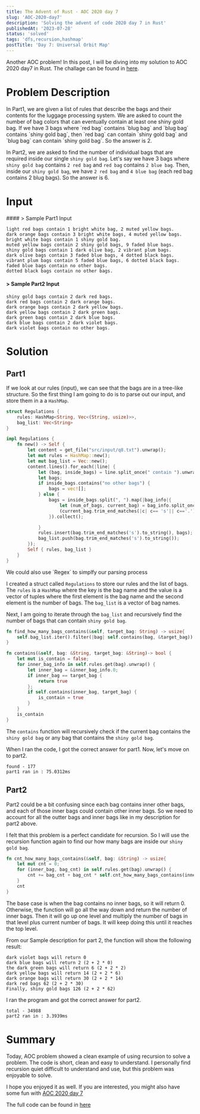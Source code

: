 ```yaml
---
title: The Advent of Rust - AOC 2020 day 7
slug: 'AOC-2020-day7'
description: 'Solving the advent of code 2020 day 7 in Rust'
publishedAt: '2023-07-28'
status: 'solved'
tags: 'dfs,recursion,hashmap'
postTitle: 'Day 7: Universal Orbit Map'
---
```


Another AOC problem! In this post, I will be diving into my solution to AOC 2020 day7 in Rust. The challage can be found in [here](https://adventofcode.com/2020/day/7).

# Problem Description
<Collapse>
In Part1, we are given a list of rules that describe the bags and their contents for the luggage processing system. We are asked to count the number of bag colors that can eventually contain at least one shiny gold bag. If we have 3 bags where `red bag` contains `blug bag` and `blug bag` contains `shiny gold bag`, then `red bag` can contain `shiny gold bag` and `blug bag` can contain `shiny gold bag`. So the answer is 2.

In Part2, we are asked to find the number of individual bags that are required inside our single `shiny gold bag`. Let's say we have 3 bags where `shiny gold bag` contains `2 red bag` and `red bag` contains `2 blue bag`. Then, inside our `shiny gold bag`, we have `2 red bag` and `4 blue bag` (each red bag contains 2 blug bags). So the answer is 6.
</Collapse>


# Input
<Collapse>
#### > Sample Part1 Input

```text
light red bags contain 1 bright white bag, 2 muted yellow bags.
dark orange bags contain 3 bright white bags, 4 muted yellow bags.
bright white bags contain 1 shiny gold bag.
muted yellow bags contain 2 shiny gold bags, 9 faded blue bags.
shiny gold bags contain 1 dark olive bag, 2 vibrant plum bags.
dark olive bags contain 3 faded blue bags, 4 dotted black bags.
vibrant plum bags contain 5 faded blue bags, 6 dotted black bags.
faded blue bags contain no other bags.
dotted black bags contain no other bags.
```

#### > Sample Part2 Input
```text
shiny gold bags contain 2 dark red bags.
dark red bags contain 2 dark orange bags.
dark orange bags contain 2 dark yellow bags.
dark yellow bags contain 2 dark green bags.
dark green bags contain 2 dark blue bags.
dark blue bags contain 2 dark violet bags.
dark violet bags contain no other bags.
```
</Collapse>

# Solution

## Part1
If we look at our rules (input), we can see that the bags are in a tree-like structure. So the first thing I am going to do is to parse out our input, and store them in a a `HashMap`.

```rust
struct Regulations {
    rules: HashMap<String, Vec<(String, usize)>>,
    bag_list: Vec<String>
}

impl Regulations {
    fn new() -> Self {
        let content = get_file("src/input/q8.txt").unwrap();
        let mut rules = HashMap::new();
        let mut bag_list = Vec::new();
        content.lines().for_each(|line| {
            let (bag, inside_bags) = line.split_once(" contain ").unwrap();
            let bags;
            if inside_bags.contains("no other bags") {
                bags = vec![];
            } else {
                bags = inside_bags.split(", ").map(|bag_info|{
                    let (num_of_bags, current_bag) = bag_info.split_once(" ").unwrap();
                    (current_bag.trim_end_matches(|c| c== 's'|| c=='.').to_string(), num_of_bags.parse::<usize>().unwrap())
                }).collect();

            }
            rules.insert(bag.trim_end_matches('s').to_string(), bags);
            bag_list.push(bag.trim_end_matches('s').to_string());
        });
        Self { rules, bag_list }
    }
}
```
<Information>
    We could also use `Regex` to simplfy our parsing process
</Information>

I created a struct called `Regulations` to store our rules and the list of bags. The `rules` is a `HashMap` where the key is the bag name and the value is a vector of tuples where the first element is the bag name and the second element is the number of bags. The `bag_list` is a vector of bag names.

Next, I am going to iterate through the `bag_list` and recursively find the number of bags that can contain `shiny gold bag`.

```rust
fn find_how_many_bags_contains(&self, target_bag: String) -> usize{
    self.bag_list.iter().filter(|bag| self.contains(bag, &target_bag)).count()
}

fn contains(&self, bag: &String, target_bag: &String)-> bool {
    let mut is_contain = false;
    for inner_bag_info in self.rules.get(bag).unwrap() {
        let inner_bag = &inner_bag_info.0;
        if inner_bag == target_bag {
            return true
        };
        if self.contains(inner_bag, target_bag) {
            is_contain = true
        }
    }
    is_contain
}
```
The `contains` function will recursively check if the current bag contains the `shiny gold bag` or any bag that contains the `shiny gold bag`.

When I ran the code, I got the correct answer for part1. Now, let's move on to part2.

```text
found - 177
part1 ran in : 75.0312ms
```

## Part2

Part2 could be a bit confusing since each bag contains inner other bags, and each of those inner bags could contain other inner bags. So we need to account for all the outter bags and inner bags like in my description for part2 above.

I felt that this problem is a perfect candidate for recursion. So I will use the recursion function again to find our how many bags are inside our `shiny gold bag`.

```rust
fn cnt_how_many_bags_contains(&self, bag: &String) -> usize{
    let mut cnt = 0;
    for (inner_bag, bag_cnt) in self.rules.get(bag).unwrap() {
        cnt += bag_cnt + bag_cnt * self.cnt_how_many_bags_contains(inner_bag);
    }
    cnt  
}
```
The base case is when the bag contains no inner bags, so it will return 0. Otherwise, the function will go all the way down and return the number of inner bags. Then it will go up one level and multiply the number of bags in that level plus current number of bags. It will keep doing this until it reaches the top level. 

From our Sample description for part 2, the function will show the following result:

```text
dark violet bags will return 0
dark blue bags will return 2 (2 + 2 * 0)
the dark green bags will return 6 (2 + 2 * 2)
dark yellow bags will return 14 (2 + 2 * 6)  
dark orange bags will return 30 (2 + 2 * 14)
dark red bags 62 (2 + 2 * 30)
Finally, shiny gold bags 126 (2 + 2 * 62)
```

I ran the program and got the correct answer for part2.

```text
total - 34988
part2 ran in : 3.3939ms
```

# Summary

Today, AOC problem showed a clean example of using recursion to solve a problem. The code is short, clean and easy to understand. I personally find recursion quiet difficult to understand and use, but this problem was enjoyable to solve. 

I hope you enjoyed it as well. If you are interested, you might also have some fun with [AOC 2020 day 7](https://adventofcode.com/2020/day/7)

The full code can be found in [here](https://github.com/tomhyhan/advent_rust/blob/main/advent-2020/src/q7.rs)